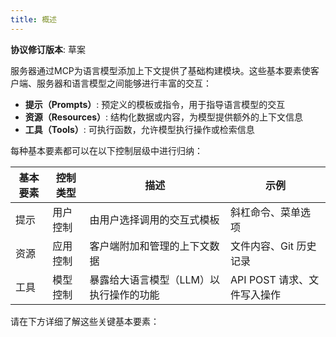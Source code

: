 ```yaml
---
title: 概述
---
```


<Info>**协议修订版本**: 草案</Info>

服务器通过MCP为语言模型添加上下文提供了基础构建模块。这些基本要素使客户端、服务器和语言模型之间能够进行丰富的交互：

- **提示（Prompts）**: 预定义的模板或指令，用于指导语言模型的交互
- **资源（Resources）**: 结构化数据或内容，为模型提供额外的上下文信息
- **工具（Tools）**: 可执行函数，允许模型执行操作或检索信息

每种基本要素都可以在以下控制层级中进行归纳：

| 基本要素  | 控制类型               | 描述                                             | 示例                           |
| --------- | ---------------------- | -------------------------------------------------- | ------------------------------ |
| 提示      | 用户控制               | 由用户选择调用的交互式模板                         | 斜杠命令、菜单选项             |
| 资源      | 应用控制               | 客户端附加和管理的上下文数据                       | 文件内容、Git 历史记录         |
| 工具      | 模型控制               | 暴露给大语言模型（LLM）以执行操作的功能             | API POST 请求、文件写入操作    |

请在下方详细了解这些关键基本要素：

<CardGroup cols={3}>
  <Card
    title="提示"
    icon="message"
    href="/specification/draft/server/prompts"
  />
  <Card
    title="资源"
    icon="file-lines"
    href="/specification/draft/server/resources"
  />
  <Card title="工具" icon="wrench" href="/specification/draft/server/tools" />
</CardGroup>